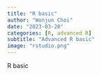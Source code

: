```yaml
---
title: "R basic"
author: "Wonjun Choi"
date: "2023-03-20"
categories: [R, advanced R]
subtitle: "Advanced R basic"
image: "rstudio.png"
---
```


R basic
